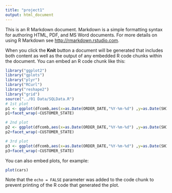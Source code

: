 ```yaml
---
title: "project1"
output: html_document
---
```


This is an R Markdown document. Markdown is a simple formatting syntax for authoring HTML, PDF, and MS Word documents. For more details on using R Markdown see <http://rmarkdown.rstudio.com>.

When you click the **Knit** button a document will be generated that includes both content as well as the output of any embedded R code chunks within the document. You can embed an R code chunk like this:

```r
library("ggplot2")
library("gplots")
library("plyr")
library("RCurl")
library("reshape2")
library("grid")
source("../01 Data/SQLData.R")
# 1st plot
p1 <- ggplot(dfcomb,aes(x=as.Date(ORDER_DATE,"%Y-%m-%d") ,y=as.Date(SHIPPED_DATE,"%Y-%m-%d"))) + geom_point(aes(color=as.factor(UNIT_PRICE)))
p1+facet_wrap(~CUSTOMER_STATE)

# 2nd plot
p2 <- ggplot(dfcomb,aes(x=as.Date(ORDER_DATE,"%Y-%m-%d") ,y=as.Date(SHIPPED_DATE,"%Y-%m-%d"))) + geom_point(aes(color=as.factor(TITLE)))
p2+facet_wrap(~CUSTOMER_STATE)

# 3rd plot
p3 <- ggplot(dfcomb,aes(x=as.Date(ORDER_DATE,"%Y-%m-%d") ,y=as.Date(SHIPPED_DATE,"%Y-%m-%d"))) + geom_point(aes(color=as.factor(ARTIST)))
p3+facet_wrap(~CUSTOMER_STATE)

```

You can also embed plots, for example:

```r
plot(cars)
```

Note that the `echo = FALSE` parameter was added to the code chunk to prevent printing of the R code that generated the plot.
